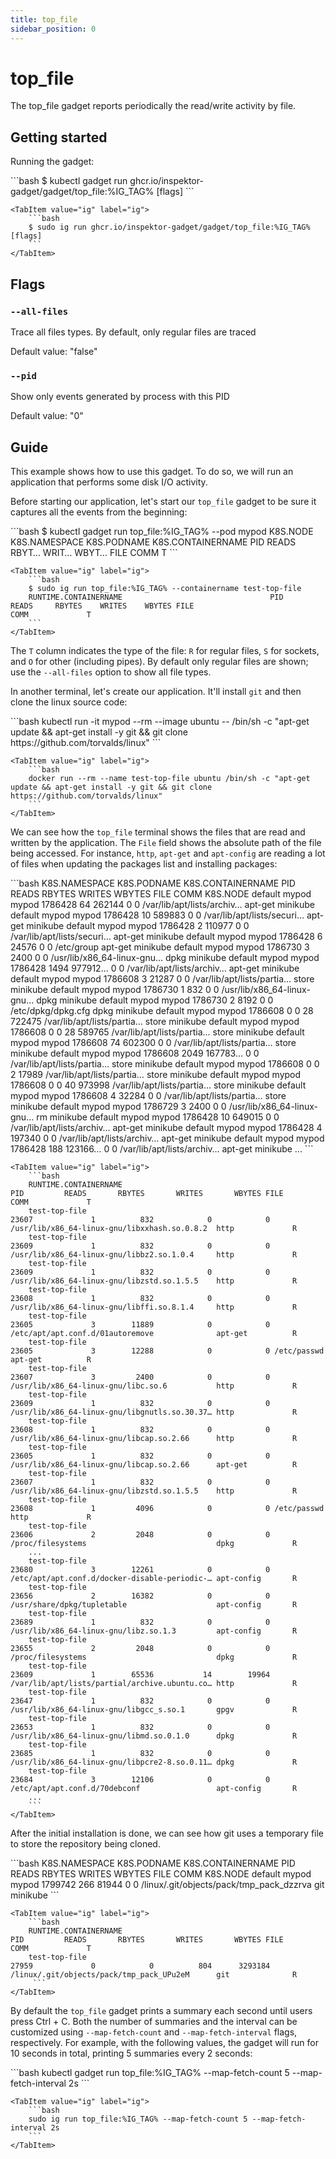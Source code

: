 ```yaml
---
title: top_file
sidebar_position: 0
---
```



# top_file

The top_file gadget reports periodically the read/write activity by file.

## Getting started

Running the gadget:

<Tabs groupId="env">
    <TabItem value="kubectl-gadget" label="kubectl gadget">
        ```bash
        $ kubectl gadget run ghcr.io/inspektor-gadget/gadget/top_file:%IG_TAG% [flags]
        ```
    </TabItem>

    <TabItem value="ig" label="ig">
        ```bash
        $ sudo ig run ghcr.io/inspektor-gadget/gadget/top_file:%IG_TAG% [flags]
        ```
    </TabItem>
</Tabs>

## Flags

### `--all-files`

Trace all files types. By default, only regular files are traced

Default value: "false"

### `--pid`

Show only events generated by process with this PID

Default value: "0"

## Guide

This example shows how to use this gadget. To do so, we will run an application
that performs some disk I/O activity.

Before starting our application, let's start our `top_file` gadget to be sure it
captures all the events from the beginning:

<Tabs groupId="env">
    <TabItem value="kubectl-gadget" label="kubectl gadget">
        ```bash
        $ kubectl gadget run top_file:%IG_TAG% --pod mypod
        K8S.NODE     K8S.NAMESPACE          K8S.PODNAME            K8S.CONTAINERNAME               PID  READS RBYT… WRIT… WBYT… FILE                  COMM             T
        ```
    </TabItem>

    <TabItem value="ig" label="ig">
        ```bash
        $ sudo ig run top_file:%IG_TAG% --containername test-top-file
        RUNTIME.CONTAINERNAME                                 PID      READS     RBYTES    WRITES    WBYTES FILE                                COMM             T
        ```
    </TabItem>
</Tabs>

The `T` column indicates the type of the file: `R` for regular files, `S` for
sockets, and `O` for other (including pipes). By default only regular files are
shown; use the `--all-files` option to show all file types.

In another terminal, let's create our application. It'll install `git` and then
clone the linux source code:

<Tabs groupId="env">
    <TabItem value="kubectl-gadget" label="kubectl gadget">
        ```bash
        kubectl run -it mypod --rm --image ubuntu -- /bin/sh -c "apt-get update && apt-get install -y git && git clone https://github.com/torvalds/linux"
        ```
    </TabItem>

    <TabItem value="ig" label="ig">
        ```bash
        docker run --rm --name test-top-file ubuntu /bin/sh -c "apt-get update && apt-get install -y git && git clone https://github.com/torvalds/linux"
        ```
    </TabItem>
</Tabs>

We can see how the `top_file` terminal shows the files that are read and written
by the application. The `File` field shows the absolute path of the file being
accessed. For instance, `http`, `apt-get` and `apt-config` are reading a lot
of files when updating the packages list and installing packages:

<Tabs groupId="env">
    <TabItem value="kubectl-gadget" label="kubectl gadget">
        ```bash
		K8S.NAMESPACE               K8S.PODNAME                 K8S.CONTAINERNAME                       PID    READS  RBYTES  WRITES  WBYTES FILE                       COMM            K8S.NODE
        default                     mypod                       mypod                               1786428       64  262144       0       0 /var/lib/apt/lists/archiv… apt-get         minikube
        default                     mypod                       mypod                               1786428       10  589883       0       0 /var/lib/apt/lists/securi… apt-get         minikube
        default                     mypod                       mypod                               1786428        2  110977       0       0 /var/lib/apt/lists/securi… apt-get         minikube
        default                     mypod                       mypod                               1786428        6   24576       0       0 /etc/group                 apt-get         minikube
        default                     mypod                       mypod                               1786730        3    2400       0       0 /usr/lib/x86_64-linux-gnu… dpkg            minikube
        default                     mypod                       mypod                               1786428     1494 977912…       0       0 /var/lib/apt/lists/archiv… apt-get         minikube
        default                     mypod                       mypod                               1786608        3   21287       0       0 /var/lib/apt/lists/partia… store           minikube
        default                     mypod                       mypod                               1786730        1     832       0       0 /usr/lib/x86_64-linux-gnu… dpkg            minikube
        default                     mypod                       mypod                               1786730        2    8192       0       0 /etc/dpkg/dpkg.cfg         dpkg            minikube
        default                     mypod                       mypod                               1786608        0       0      28  722475 /var/lib/apt/lists/partia… store           minikube
        default                     mypod                       mypod                               1786608        0       0      28  589765 /var/lib/apt/lists/partia… store           minikube
        default                     mypod                       mypod                               1786608       74  602300       0       0 /var/lib/apt/lists/partia… store           minikube
        default                     mypod                       mypod                               1786608     2049 167783…       0       0 /var/lib/apt/lists/partia… store           minikube
        default                     mypod                       mypod                               1786608        0       0       2   17989 /var/lib/apt/lists/partia… store           minikube
        default                     mypod                       mypod                               1786608        0       0      40  973998 /var/lib/apt/lists/partia… store           minikube
        default                     mypod                       mypod                               1786608        4   32284       0       0 /var/lib/apt/lists/partia… store           minikube
        default                     mypod                       mypod                               1786729        3    2400       0       0 /usr/lib/x86_64-linux-gnu… rm              minikube
        default                     mypod                       mypod                               1786428       10  649015       0       0 /var/lib/apt/lists/archiv… apt-get         minikube
        default                     mypod                       mypod                               1786428        4  197340       0       0 /var/lib/apt/lists/archiv… apt-get         minikube
        default                     mypod                       mypod                               1786428      188 123166…       0       0 /var/lib/apt/lists/archiv… apt-get         minikube
        ...
        ```
    </TabItem>

    <TabItem value="ig" label="ig">
        ```bash
		RUNTIME.CONTAINERNAME                                                PID         READS       RBYTES       WRITES       WBYTES FILE                                          COMM             T
        test-top-file                                                      23607             1          832            0            0 /usr/lib/x86_64-linux-gnu/libxxhash.so.0.8.2  http             R
        test-top-file                                                      23609             1          832            0            0 /usr/lib/x86_64-linux-gnu/libbz2.so.1.0.4     http             R
        test-top-file                                                      23609             1          832            0            0 /usr/lib/x86_64-linux-gnu/libzstd.so.1.5.5    http             R
        test-top-file                                                      23608             1          832            0            0 /usr/lib/x86_64-linux-gnu/libffi.so.8.1.4     http             R
        test-top-file                                                      23605             3        11889            0            0 /etc/apt/apt.conf.d/01autoremove              apt-get          R
        test-top-file                                                      23605             3        12288            0            0 /etc/passwd                                   apt-get          R
        test-top-file                                                      23607             3         2400            0            0 /usr/lib/x86_64-linux-gnu/libc.so.6           http             R
        test-top-file                                                      23609             1          832            0            0 /usr/lib/x86_64-linux-gnu/libgnutls.so.30.37… http             R
        test-top-file                                                      23608             1          832            0            0 /usr/lib/x86_64-linux-gnu/libcap.so.2.66      http             R
        test-top-file                                                      23605             1          832            0            0 /usr/lib/x86_64-linux-gnu/libcap.so.2.66      apt-get          R
        test-top-file                                                      23607             1          832            0            0 /usr/lib/x86_64-linux-gnu/libzstd.so.1.5.5    http             R
        test-top-file                                                      23608             1         4096            0            0 /etc/passwd                                   http             R
        test-top-file                                                      23606             2         2048            0            0 /proc/filesystems                             dpkg             R
        ...
        test-top-file                                                      23680             3        12261            0            0 /etc/apt/apt.conf.d/docker-disable-periodic-… apt-config       R
        test-top-file                                                      23656             2        16382            0            0 /usr/share/dpkg/tupletable                    apt-config       R
        test-top-file                                                      23689             1          832            0            0 /usr/lib/x86_64-linux-gnu/libz.so.1.3         apt-config       R
        test-top-file                                                      23655             2         2048            0            0 /proc/filesystems                             dpkg             R
        test-top-file                                                      23609             1        65536           14        19964 /var/lib/apt/lists/partial/archive.ubuntu.co… http             R
        test-top-file                                                      23647             1          832            0            0 /usr/lib/x86_64-linux-gnu/libgcc_s.so.1       gpgv             R
        test-top-file                                                      23653             1          832            0            0 /usr/lib/x86_64-linux-gnu/libmd.so.0.1.0      dpkg             R
        test-top-file                                                      23685             1          832            0            0 /usr/lib/x86_64-linux-gnu/libpcre2-8.so.0.11… dpkg             R
        test-top-file                                                      23684             3        12106            0            0 /etc/apt/apt.conf.d/70debconf                 apt-config       R
        ...
        ```
    </TabItem>
</Tabs>

After the initial installation is done, we can see how git uses a temporary file
to store the repository being cloned.

<Tabs groupId="env">
    <TabItem value="kubectl-gadget" label="kubectl gadget">
        ```bash
        K8S.NAMESPACE               K8S.PODNAME                 K8S.CONTAINERNAME                       PID    READS  RBYTES  WRITES  WBYTES FILE                                      COMM            K8S.NODE
        default                     mypod                       mypod                               1799742      266   81944       0       0 /linux/.git/objects/pack/tmp_pack_dzzrva  git             minikube
	    ```
    </TabItem>

    <TabItem value="ig" label="ig">
        ```bash
        RUNTIME.CONTAINERNAME                                                PID         READS       RBYTES       WRITES       WBYTES FILE                                          COMM             T
        test-top-file                                                      27959             0            0          804      3293184 /linux/.git/objects/pack/tmp_pack_UPu2eM      git              R
         ```
    </TabItem>
</Tabs>

By default the `top_file` gadget prints a summary each second until users press
Ctrl + C. Both the number of summaries and the interval can be customized using
`--map-fetch-count` and `--map-fetch-interval` flags, respectively. For example,
with the following values, the gadget will run for 10 seconds in total, printing
5 summaries every 2 seconds:

<Tabs groupId="env">
    <TabItem value="kubectl-gadget" label="kubectl gadget">
        ```bash
        kubectl gadget run top_file:%IG_TAG% --map-fetch-count 5 --map-fetch-interval 2s
        ```
    </TabItem>

    <TabItem value="ig" label="ig">
        ```bash
        sudo ig run top_file:%IG_TAG% --map-fetch-count 5 --map-fetch-interval 2s
        ```
    </TabItem>
</Tabs>
